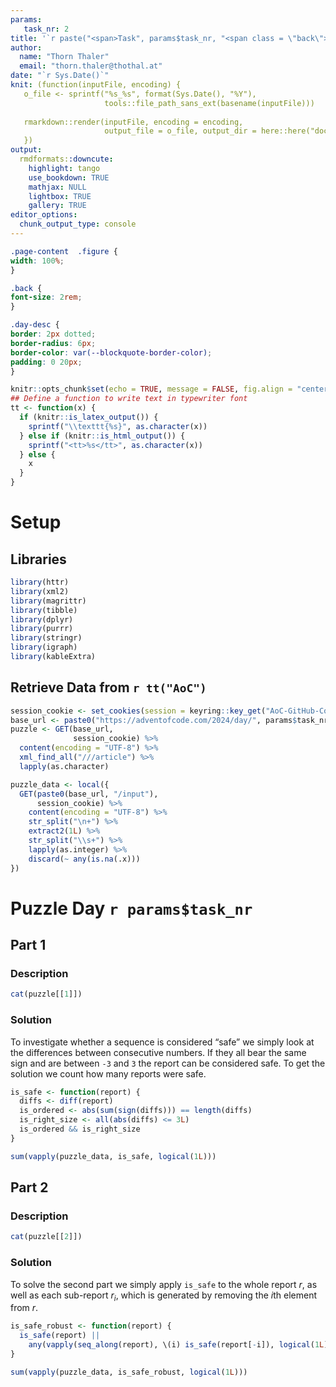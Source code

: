 ```yaml
---
params:
   task_nr: 2
title: '`r paste("<span>Task", params$task_nr, "<span class = \"back\"><a href = \"index.html\">", fontawesome::fa("home"), "</a></span></span>")`'
author: 
  name: "Thorn Thaler"
  email: "thorn.thaler@thothal.at"
date: "`r Sys.Date()`"
knit: (function(inputFile, encoding) {
   o_file <- sprintf("%s_%s", format(Sys.Date(), "%Y"), 
                     tools::file_path_sans_ext(basename(inputFile)))
                     
   rmarkdown::render(inputFile, encoding = encoding, 
                     output_file = o_file, output_dir = here::here("docs"))
   })
output: 
  rmdformats::downcute:
    highlight: tango
    use_bookdown: TRUE
    mathjax: NULL
    lightbox: TRUE
    gallery: TRUE
editor_options: 
  chunk_output_type: console
---
```


```css
.page-content  .figure {
width: 100%;
}

.back {
font-size: 2rem;
}

.day-desc {
border: 2px dotted;
border-radius: 6px;
border-color: var(--blockquote-border-color);
padding: 0 20px;
}
```


```r
knitr::opts_chunk$set(echo = TRUE, message = FALSE, fig.align = "center")
## Define a function to write text in typewriter font
tt <- function(x) {
  if (knitr::is_latex_output()) {
    sprintf("\\texttt{%s}", as.character(x))
  } else if (knitr::is_html_output()) {
    sprintf("<tt>%s</tt>", as.character(x))
  } else {
    x
  }
}
```

# Setup

## Libraries

```r
library(httr)
library(xml2)
library(magrittr)
library(tibble)
library(dplyr)
library(purrr)
library(stringr)
library(igraph)
library(kableExtra)
```

## Retrieve Data from `r tt("AoC")`


```r
session_cookie <- set_cookies(session = keyring::key_get("AoC-GitHub-Cookie"))
base_url <- paste0("https://adventofcode.com/2024/day/", params$task_nr)
puzzle <- GET(base_url,
              session_cookie) %>% 
  content(encoding = "UTF-8") %>% 
  xml_find_all("///article") %>% 
  lapply(as.character)

puzzle_data <- local({
  GET(paste0(base_url, "/input"),
      session_cookie) %>% 
    content(encoding = "UTF-8") %>% 
    str_split("\n+") %>% 
    extract2(1L) %>% 
    str_split("\\s+") %>% 
    lapply(as.integer) %>% 
    discard(~ any(is.na(.x)))
})
```

# Puzzle Day `r params$task_nr`

## Part 1

### Description

```r
cat(puzzle[[1]])
```

### Solution

To investigate whether a sequence is considered "safe" we simply look at the differences
between consecutive numbers. If they all bear the same sign and are between `-3` and `3` 
the report can be considered safe. To get the solution we count how many reports were 
safe.

```r
is_safe <- function(report) {
  diffs <- diff(report)
  is_ordered <- abs(sum(sign(diffs))) == length(diffs)
  is_right_size <- all(abs(diffs) <= 3L)
  is_ordered && is_right_size
}

sum(vapply(puzzle_data, is_safe, logical(1L)))
```


## Part 2

### Description

```r
cat(puzzle[[2]])
```

### Solution

To solve the second part we simply apply `is_safe` to the whole report $r$, as well as 
each sub-report $r_i$, which is generated by removing the *i*th element from $r$.

```r
is_safe_robust <- function(report) {
  is_safe(report) ||
    any(vapply(seq_along(report), \(i) is_safe(report[-i]), logical(1L)))
}

sum(vapply(puzzle_data, is_safe_robust, logical(1L)))
```
